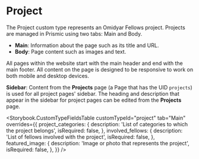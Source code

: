 

<Meta title="Projects/About Projects" />

# Project

The Project custom type represents an Omidyar Fellows project. Projects are
managed in Prismic using two tabs: Main and Body.

- **Main**: Information about the page such as its title and URL.
- **Body**: Page content such as images and text.

All pages within the website start with the main header and end with the main
footer. All content on the page is designed to be responsive to work on both
mobile and desktop devices.

**Sidebar**: Content from the **Projects** page (a Page that has the UID
`projects`) is used for all project pages' sidebar. The heading and description
that appear in the sidebar for project pages can be edited from the **Projects**
page.

<Storybook.CustomTypeFieldsTable
	customTypeId="project"
	tab="Main"
	overrides={{
		project_categories: {
			description: 'List of categories to which the project belongs',
			isRequired: false,
		},
		involved_fellows: {
			description: 'List of fellows involved with the project',
			isRequired: false,
		},
		featured_image: {
			description: 'Image or photo that represents the project',
			isRequired: false,
		},
	}}
/>
